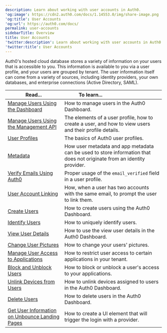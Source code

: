 ```yaml
---
description: Learn about working with user accounts in Auth0.
'og:image': https://cdn2.auth0.com/docs/1.14553.0/img/share-image.png
'og:title': User Accounts
'og:url': https://auth0.com/docs/
permalink: user-accounts
sidebarTitle: Overview
title: User Accounts
'twitter:description': Learn about working with user accounts in Auth0.
'twitter:title': User Accounts
---
```

Auth0's hosted cloud database stores a variety of information on your users that is accessible to you. This information is available to you via a user profile, and your users are grouped by tenant. The user information itself can come from a variety of sources, including <Tooltip tip="Identity Provider (IdP): Service that stores and manages digital identities." cta="View Glossary" href="/docs/glossary?term=identity+providers">identity providers</Tooltip>, your own databases, and enterprise connections (Active Directory, <Tooltip tip="Identity Provider (IdP): Service that stores and manages digital identities." cta="View Glossary" href="/docs/glossary?term=SAML">SAML</Tooltip>).

<table class="table"><thead>
<tr>
<th><strong>Read...</strong></th>
<th><strong>To learn...</strong>                                </th>
</tr>
</thead>
<tbody>
<tr>
<td><a href="/docs/manage-users/user-accounts/manage-users-using-the-dashboard">Manage Users Using the Dashboard</a></td>
<td>How to manage users in the Auth0 Dashboard.</td>
</tr>
<tr>
<td><a href="/docs/manage-users/user-accounts/manage-users-using-the-management-api">Manage Users Using the Management API</a></td>
<td>The elements of a user profile, how to create a user, and how to view users and their profile details.</td>
</tr>
<tr>
<td><a href="/docs/manage-users/user-accounts/user-profiles">User Profiles</a></td>
<td>The basics of Auth0 user profiles.</td>
</tr>
<tr>
<td><a href="/docs/manage-users/user-accounts/metadata">Metadata</a></td>
<td>How user metadata and app metadata can be used to store information that does not originate from an identity provider.</td>
</tr>
<tr>
<td><a href="/docs/manage-users/user-accounts/verify-emails">Verify Emails Using Auth0</a></td>
<td>Proper usage of the <code>email_verified</code> field in a user profile.</td>
</tr>
<tr>
<td><a href="/docs/manage-users/user-accounts/user-account-linking">User Account Linking</a></td>
<td>How, when a user has two accounts with the same email, to prompt the user to link them.</td>
</tr>
<tr>
<td><a href="/docs/manage-users/user-accounts/create-users">Create Users</a></td>
<td>How to create users using the Auth0 Dashboard.</td>
</tr>
<tr>
<td><a href="/docs/manage-users/user-accounts/identify-users">Identify Users</a></td>
<td>How to uniquely identify users.</td>
</tr>
<tr>
<td><a href="/docs/manage-users/user-accounts/view-user-details">View User Details</a></td>
<td>How to use the view user details in the Auth0 Dashboard.</td>
</tr>
<tr>
<td><a href="/docs/manage-users/user-accounts/change-user-picture">Change User Pictures</a></td>
<td>How to change your users' pictures.</td>
</tr>
<tr>
<td><a href="/docs/manage-users/user-accounts/manage-user-access-to-applications">Manage User Access to Applications</a></td>
<td>How to restrict user access to certain applications in your tenant.</td>
</tr>
<tr>
<td><a href="/docs/manage-users/user-accounts/block-and-unblock-users">Block and Unblock Users</a></td>
<td>How to block or unblock a user's access to your applications.</td>
</tr>
<tr>
<td><a href="/docs/manage-users/user-accounts/unlink-devices-from-users">Unlink Devices from Users</a></td>
<td>How to unlink devices assigned to users in the Auth0 Dashboard.</td>
</tr>
<tr>
<td><a href="/docs/manage-users/user-accounts/delete-users">Delete Users</a></td>
<td>How to delete users in the Auth0 Dashboard.</td>
</tr>
<tr>
<td><a href="/docs/manage-users/user-accounts/get-user-information-on-unbounce-landing-pages">Get User Information on Unbounce Landing Pages</a></td>
<td>How to create a UI element that will trigger the login with a provider.</td>
</tr>
</tbody>
</table>